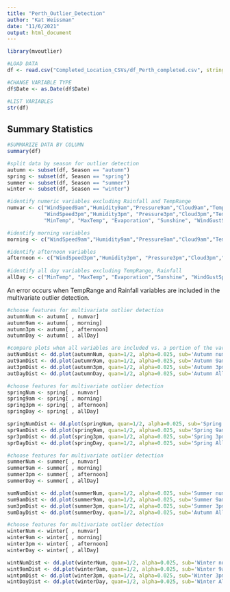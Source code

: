 ```yaml
---
title: "Perth_Outlier_Detection"
author: "Kat Weissman"
date: "11/6/2021"
output: html_document
---
```


```r
library(mvoutlier)
```


```r
#LOAD DATA
df <- read.csv("Completed_Location_CSVs/df_Perth_completed.csv", stringsAsFactors = T)

#CHANGE VARIABLE TYPE
df$Date <- as.Date(df$Date)

#LIST VARIABLES
str(df)
```

## Summary Statistics

```r
#SUMMARIZE DATA BY COLUMN
summary(df)
```
```r
#split data by season for outlier detection
autumn <- subset(df, Season == "autumn")
spring <- subset(df, Season == "spring")
summer <- subset(df, Season == "summer")
winter <- subset(df, Season == "winter")

#identify numeric variables excluding Rainfall and TempRange
numvar <- c("WindSpeed9am","Humidity9am","Pressure9am","Cloud9am","Temp9am",
            "WindSpeed3pm","Humidity3pm", "Pressure3pm","Cloud3pm","Temp3pm",
            "MinTemp", "MaxTemp", "Evaporation", "Sunshine", "WindGustSpeed")

#identify morning variables
morning <- c("WindSpeed9am","Humidity9am","Pressure9am","Cloud9am","Temp9am")

#identify afternoon variables
afternoon <- c("WindSpeed3pm","Humidity3pm", "Pressure3pm","Cloud3pm","Temp3pm")
  
#identify all day variables excluding TempRange, Rainfall
allDay <- c("MinTemp", "MaxTemp", "Evaporation","Sunshine", "WindGustSpeed")

```

An error occurs when TempRange and Rainfall variables are included in the multivariate outlier detection.

```r
#choose features for multivariate outlier detection
autumnNum <- autumn[ , numvar]
autumn9am <- autumn[ , morning]
autumn3pm <- autumn[ , afternoon]
autumnDay <- autumn[ , allDay]

#compare plots when all variables are included vs. a portion of the variables
autNumDist <- dd.plot(autumnNum, quan=1/2, alpha=0.025, sub='Autumn numeric excluding Rainfall & TempRange')
aut9amDist <- dd.plot(autumn9am, quan=1/2, alpha=0.025, sub='Autumn 9am')
aut3pmDist <- dd.plot(autumn3pm, quan=1/2, alpha=0.025, sub='Autumn 3pm')
autDayDist <- dd.plot(autumnDay, quan=1/2, alpha=0.025, sub='Autumn All Day')
```
```r
#choose features for multivariate outlier detection
springNum <- spring[ , numvar]
spring9am <- spring[ , morning]
spring3pm <- spring[ , afternoon]
springDay <- spring[ , allDay]

springNumDist <- dd.plot(springNum, quan=1/2, alpha=0.025, sub='Spring numeric excluding Rainfall & TempRange')
spr9amDist <- dd.plot(spring9am, quan=1/2, alpha=0.025, sub='Spring 9am')
spr3pmDist <- dd.plot(spring3pm, quan=1/2, alpha=0.025, sub='Spring 3pm')
sprDayDist <- dd.plot(springDay, quan=1/2, alpha=0.025, sub='Spring All Day')
```
```r
#choose features for multivariate outlier detection
summerNum <- summer[ , numvar]
summer9am <- summer[ , morning]
summer3pm <- summer[ , afternoon]
summerDay <- summer[ , allDay]

sumNumDist <- dd.plot(summerNum, quan=1/2, alpha=0.025, sub='Summer numeric excluding Rainfall & TempRange')
sum9amDist <- dd.plot(summer9am, quan=1/2, alpha=0.025, sub='Summer 9am')
sum3pmDist <- dd.plot(summer3pm, quan=1/2, alpha=0.025, sub='Summer 3pm')
sumDayDist <- dd.plot(summerDay, quan=1/2, alpha=0.025, sub='Autumn All Day')
```

```r
#choose features for multivariate outlier detection
winterNum <- winter[ , numvar]
winter9am <- winter[ , morning]
winter3pm <- winter[ , afternoon]
winterDay <- winter[ , allDay]

wintNumDist <- dd.plot(winterNum, quan=1/2, alpha=0.025, sub='Winter numeric excluding Rainfall & TempRange')
wint9amDist <- dd.plot(winter9am, quan=1/2, alpha=0.025, sub='Winter 9am')
wintpmDist <- dd.plot(winter3pm, quan=1/2, alpha=0.025, sub='Winter 3pm')
wintDayDist <- dd.plot(winterDay, quan=1/2, alpha=0.025, sub='Winter All Day')
```



